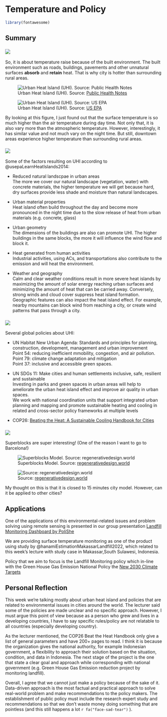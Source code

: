 # Temperature and Policy

```r
library(fontawesome)
```

## Summary

### ![](img/whatuhi.PNG) {.unnumbered}

So, it is about temperature raise because of the built environment. The built environment such as roads, buildings, pavements and other unnatural surfaces **absorb** and **retain** heat. That is why city is hotter than surrounding rural areas.

![Urban Heat Island (UHI). Source: [Public Health Notes](https://www.publichealthnotes.com/wp-content/uploads/2018/03/Featured-image.gif)](https://www.publichealthnotes.com/wp-content/uploads/2018/03/Featured-image.gif)

![Urban Heat Island (UHI). Source: [US EPA](https://www.epa.gov/sites/default/files/2020-07/heat_island_effect_diagram.jpg)](https://www.epa.gov/sites/default/files/2020-07/heat_island_effect_diagram.jpg)

By looking at this figure, I just found out that the surface temperature is so much higher than the air temperature during day time. Not only that, it is also vary more than the atmospheric temperature. However, interestingly, it has similar value and not much vary on the night time. But still, downtown areas experience higher temperature than surrounding rural areas.

### ![](img/uhifac.PNG) {.unnumbered}

Some of the factors resulting on UHI according to  @usepaLearnHeatIslands2014:

- Reduced natural landscpae in urban areas<br>
The more we cover our natural landscape (vegetation, water) with concrete materials, the higher temperature we will get because hard, dry surfaces provide less shade and moisture than natural landscapes.

- Urban material properties<br>
Heat island often build throughout the day and become more pronounced in the night time due to the slow release of heat from urban materials (e.g. concrete, glass)

- Urban geometry<br>
The dimensions of the buildings are also can promote UHI. The higher buildings in the same blocks, the more it will influence the wind flow and block it.

- Heat generated from human activities<br>
Industrial activities, using ACs, and transportations also contribute to the emission and will heat the environment.

- Weather and geography<br>
Calm and clear weather conditions result in more severe heat islands by maximizing the amount of solar energy reaching urban surfaces and minimizing the amount of heat that can be carried away. Conversely, strong winds and cloud cover suppress heat island formation. Geographic features can also impact the heat island effect. For example, nearby mountains can block wind from reaching a city, or create wind patterns that pass through a city.

### ![](img/globalpol.PNG) {.unnumbered}

Several global policies about UHI:

- UN Habitat New Urban Agenda: Standards and principles for planning, construction, development, management and urban improvement<br>
Point 54: reducing inefficient mmobility, congestion, and air pollution.<br>
Point 79: climate change adaptation and mitigation<BR>
Point 37: inclusive and accessible green spaces.

- UN SDGs 11: Make cities and human settlements inclusive, safe, resilient and sustainable<br>
Investing in parks and green spaces in urban areas will help to ameliorate the urban heat island effect and improve air quality in urban spaces.<br>
We work with national coordination units that support integrated urban planning and mapping and promote sustainable heating and cooling in related and cross-sector policy frameworks at multiple levels

- COP26: [Beating the Heat: A Sustainable Cooling Handbook for Cities](https://www.unep.org/resources/report/beating-heat-sustainable-cooling-handbook-cities)

### ![](img/localpol.PNG) {.unnumbered}

Superblocks are super interesting! (One of the reason I want to go to Barcelona!)

![Superblocks Model. Source: [regenerativedesign.world](https://regenerativedesign.world/wp-content/uploads/2022/04/barcelona08.jpg)](https://regenerativedesign.world/wp-content/uploads/2022/04/barcelona08.jpg)

![Source: [regenerativedesign.world](https://regenerativedesign.world/wp-content/uploads/2022/04/superblocks_strategy_@Ajuntament_De_Barcelona.jpg)](https://regenerativedesign.world/wp-content/uploads/2022/04/superblocks_strategy_@Ajuntament_De_Barcelona.jpg)

My thought on this is that it is closed to 15 minutes city model. However, can it be applied to other cities? 

## Applications

One of the applications of this environmental-related issues and problem solving using remote sensing is presented in our group presentation [Landfill Monitoring Dashboard by PoliShe](https://listianingrumr.github.io/polishe/#1)

We are providing surface temperature monitoring as one of the product using study by @hanamiEstimationMakassarLandfill2022, which related to this week's lecture with study case in Makassar,South Sulawesi, Indonesia.

Policy that we aim to focus is the Landfill Monitoring policy which in-line with the Green House Gas Emission National Policy the [New 2030 Climate Targets](https://unfccc.int/sites/default/files/NDC/2022-09/ENDC%20Indonesia.pdf)

## Personal Reflection

This week we're talking mostly about urban heat island and policies that are related to environmental issues in cities around the world. The lecturer said some of the policies are made unclear and no specific approach. However, I must argue this point of view because as a person who grew and lives in a developing countries, I have to say specific rules/policy are not relatable to all countries (especially developing country).

As the lecturer mentioned, the COP26 Beat the Heat Handbook only give a list of general parameters and have 200+ pages to read. I think it is because the organization gives the national authority, for example Indonesian government, a flexibility to approach their solution based on the situation, condition, and data in Indonesia. The next stage of the project is the one that state a clear goal and approach while corresponding with national government (e.g. Green House Gas Emission reduction project by monitoring landfill). 

Overall, I agree that we cannot just make a policy because of the sake of it. Data-driven approach is the most factual and practical approach to solve real-world problem and make recommendations to the policy makers. The establishment of public policy must include the research expert study and recommendations so that we don't waste money doing something that are pointless (and this still happens a lot `r fa("face-sad-tear")` ).